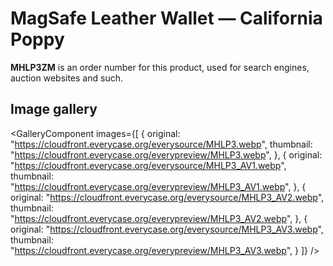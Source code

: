 
# MagSafe Leather Wallet — California Poppy

<Callout type='info' emoji='👉🏻'>**MHLP3ZM** is an order number for this product, used for search engines, auction websites and such.</Callout>

## Image gallery

<GalleryComponent
    images={[
      {
        original: "https://cloudfront.everycase.org/everysource/MHLP3.webp",
        thumbnail: "https://cloudfront.everycase.org/everypreview/MHLP3.webp",
      },
      {
        original: "https://cloudfront.everycase.org/everysource/MHLP3_AV1.webp",
        thumbnail: "https://cloudfront.everycase.org/everypreview/MHLP3_AV1.webp",
      },
      {
        original: "https://cloudfront.everycase.org/everysource/MHLP3_AV2.webp",
        thumbnail: "https://cloudfront.everycase.org/everypreview/MHLP3_AV2.webp",
      },
      {
        original: "https://cloudfront.everycase.org/everysource/MHLP3_AV3.webp",
        thumbnail: "https://cloudfront.everycase.org/everypreview/MHLP3_AV3.webp",
      }
    ]}
  />
